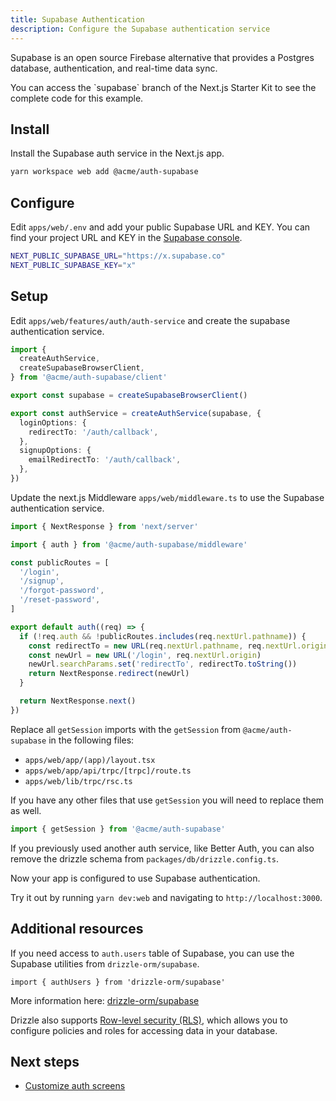 ```yaml
---
title: Supabase Authentication
description: Configure the Supabase authentication service
---
```


Supabase is an open source Firebase alternative that provides a Postgres database, authentication, and real-time data sync.

<Info>
  You can access the `supabase` branch of the Next.js Starter Kit to see the
  complete code for this example.
</Info>

## Install

Install the Supabase auth service in the Next.js app.

```bash
yarn workspace web add @acme/auth-supabase
```

## Configure

Edit `apps/web/.env` and add your public Supabase URL and KEY. You can find your project URL and KEY in the [Supabase console](https://supabase.com/dashboard).

```bash
NEXT_PUBLIC_SUPABASE_URL="https://x.supabase.co"
NEXT_PUBLIC_SUPABASE_KEY="x"
```

## Setup

Edit `apps/web/features/auth/auth-service` and create the supabase authentication service.

```ts
import {
  createAuthService,
  createSupabaseBrowserClient,
} from '@acme/auth-supabase/client'

export const supabase = createSupabaseBrowserClient()

export const authService = createAuthService(supabase, {
  loginOptions: {
    redirectTo: '/auth/callback',
  },
  signupOptions: {
    emailRedirectTo: '/auth/callback',
  },
})
```

Update the next.js Middleware `apps/web/middleware.ts` to use the Supabase authentication service.

```ts
import { NextResponse } from 'next/server'

import { auth } from '@acme/auth-supabase/middleware'

const publicRoutes = [
  '/login',
  '/signup',
  '/forgot-password',
  '/reset-password',
]

export default auth((req) => {
  if (!req.auth && !publicRoutes.includes(req.nextUrl.pathname)) {
    const redirectTo = new URL(req.nextUrl.pathname, req.nextUrl.origin)
    const newUrl = new URL('/login', req.nextUrl.origin)
    newUrl.searchParams.set('redirectTo', redirectTo.toString())
    return NextResponse.redirect(newUrl)
  }

  return NextResponse.next()
})
```

Replace all `getSession` imports with the `getSession` from `@acme/auth-supabase` in the following files:

- `apps/web/app/(app)/layout.tsx`
- `apps/web/app/api/trpc/[trpc]/route.ts`
- `apps/web/lib/trpc/rsc.ts`

If you have any other files that use `getSession` you will need to replace them as well.

```ts
import { getSession } from '@acme/auth-supabase'
```

If you previously used another auth service, like Better Auth, you can also remove the drizzle schema from `packages/db/drizzle.config.ts`.

Now your app is configured to use Supabase authentication.

Try it out by running `yarn dev:web` and navigating to `http://localhost:3000`.

## Additional resources

If you need access to `auth.users` table of Supabase, you can use the Supabase utilities from `drizzle-orm/supabase`.

```tsx
import { authUsers } from 'drizzle-orm/supabase'
```

More information here: [drizzle-orm/supabase](https://github.com/drizzle-team/drizzle-orm/tree/main/src/supabase)

Drizzle also supports [Row-level security (RLS)](https://orm.drizzle.team/docs/rls), which allows you to configure policies and roles for accessing data in your database.

## Next steps

- [Customize auth screens](/docs/nextjs-starterkit/authentication/customize-auth-screens)

